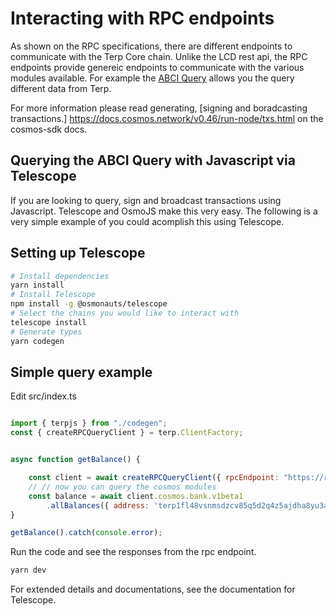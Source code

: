 # Interacting with RPC endpoints

As shown on the RPC specifications, there are different endpoints to communicate with the Terp Core chain. Unlike the LCD rest api, the RPC endpoints provide genereic endpoints to communicate with the various modules available. For example the [ABCI Query](/api?v=RPC#/operations/abci_query) allows you the query different data from Terp.

For more information please read generating, [signing and boradcasting transactions.] https://docs.cosmos.network/v0.46/run-node/txs.html on the cosmos-sdk docs. 

## Querying the ABCI Query with Javascript via Telescope

If you are looking to query, sign and broadcast transactions using Javascript. Telescope and OsmoJS make this very easy. The following is a very simple example of you could acomplish this using Telescope.

## Setting up Telescope
```bash
# Install dependencies
yarn install
# Install Telescope
npm install -g @osmonauts/telescope
# Select the chains you would like to interact with
telescope install
# Generate types 
yarn codegen
```
## Simple query example
Edit src/index.ts
```javascript 

import { terpjs } from "./codegen";
const { createRPCQueryClient } = terp.ClientFactory;


async function getBalance() {

    const client = await createRPCQueryClient({ rpcEndpoint: "https://rpc-terp.zenchainlabs.io" });
    // // now you can query the cosmos modules
    const balance = await client.cosmos.bank.v1beta1
        .allBalances({ address: 'terp1fl48vsnmsdzcv85q5d2q4z5ajdha8yu3aq6l09' });
}

getBalance().catch(console.error);

```

Run the code and see the responses from the rpc endpoint. 
```bash
yarn dev
````

For extended details and documentations, see the documentation for Telescope. 



